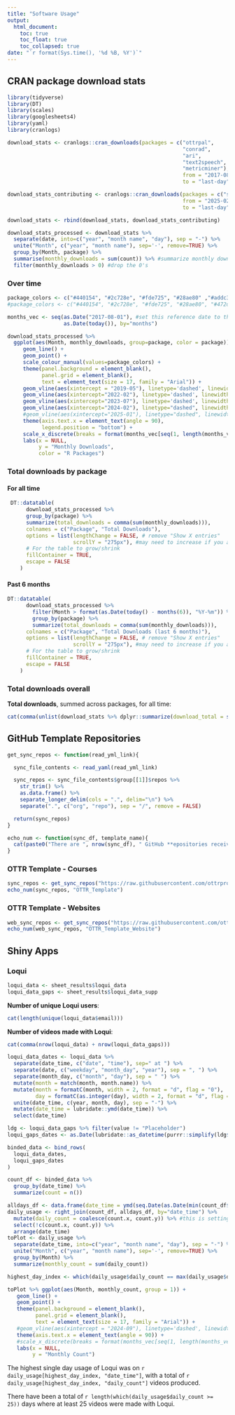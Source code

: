 ```yaml
---
title: "Software Usage"
output:
  html_document:
    toc: true
    toc_float: true
    toc_collapsed: true
date: "`r format(Sys.time(), '%d %B, %Y')`"
---
```


## CRAN package download stats

```r
library(tidyverse)
library(DT)
library(scales)
library(googlesheets4)
library(yaml)
library(cranlogs)
```

```r
download_stats <- cranlogs::cran_downloads(packages = c("ottrpal",
                                                        "conrad",
                                                        "ari",
                                                        "text2speech",
                                                        "metricminer"), #add more here within the parentheses
                                                        from = "2017-08-31", #first version of ari published on 2017-08-31
                                                        to = "last-day")
```

```r
download_stats_contributing <- cranlogs::cran_downloads(packages = c("spatialTIME"),
                                                        from = "2025-02-30", #date contribution was added to CRAN
                                                        to = "last-day")

download_stats <- rbind(download_stats, download_stats_contributing)
```

```r
download_stats_processed <- download_stats %>%
  separate(date, into=c("year", "month name", "day"), sep = "-") %>%
  unite("Month", c("year", "month name"), sep='-', remove=TRUE) %>%  
  group_by(Month, package) %>%
  summarise(monthly_downloads = sum(count)) %>% #summarize monthly downloads by package
  filter(monthly_downloads > 0) #drop the 0's
```

<!--
... plotting: Note that the color order is alphabetical

Alphabetically the packages are
- ari (color is `#440154`)
- conrad (color is `#2c728e`)
- metricminer (color is `#fde725`)
- ottrpal (color is `#28ae80`)
- spatialTime (when added, we'll use `#472d7b`)
- text2speech (color is `#addc30`)

Colors are viridis and have been grabbing options from here:
c("#fde725", "#addc30", "#5ec962", "#28ae80", "#21918c", "#2c728e", "#3b528b", "#472d7b", "#440154")
-->

### Over time

```r

package_colors <- c("#440154", "#2c728e", "#fde725", "#28ae80" ,"#addc30" )
#package_colors <- c("#440154", "#2c728e", "#fde725", "#28ae80", "#472d7b" ,"#addc30" ) #adds in spatialTime

months_vec <- seq(as.Date("2017-08-01"), #set this reference date to the first day of hte month to make this vector work (even though ari was added at the end of the month)
                  as.Date(today()), by="months")

download_stats_processed %>%
  ggplot(aes(Month, monthly_downloads, group=package, color = package)) +
     geom_line() +
     geom_point() +
     scale_colour_manual(values=package_colors) +
     theme(panel.background = element_blank(),
           panel.grid = element_blank(),
           text = element_text(size = 17, family = "Arial")) +
     geom_vline(aes(xintercept = "2019-05"), linetype='dashed', linewidth = 1.5, color = '#addc30') + #text2speech published date
     geom_vline(aes(xintercept="2022-02"), linetype='dashed', linewidth = 1.5, color = '#28ae80') + #ottrpal published date
     geom_vline(aes(xintercept="2023-07"), linetype='dashed', linewidth = 1.5, color = '#2c728e') + #conrad published date
     geom_vline(aes(xintercept="2024-02"), linetype="dashed", linewidth = 1.5, color = '#fde725') + #metricminer published date
     #geom_vline(aes(xintercept="2025-01"), linetype="dashed", linewidth = 1.5, color="#472d7b") + #spatialTime published witwh contributions date
     theme(axis.text.x = element_text(angle = 90),
           legend.position = "bottom") +
     scale_x_discrete(breaks = format(months_vec[seq(1, length(months_vec), 2)], "%Y-%m")) + #every other month
     labs(x = NULL,
          y = "Monthly Downloads",
          color = "R Packages")
```

### Total downloads by package {.tabset}

#### For all time

```r
 DT::datatable(
      download_stats_processed %>%
      group_by(package) %>%
      summarize(total_downloads = comma(sum(monthly_downloads))),
      colnames = c("Package", "Total Downloads"),
      options = list(lengthChange = FALSE, # remove "Show X entries"
                     scrollY = "275px"), #may need to increase if you add packages and don't want to scroll
      # For the table to grow/shrink
      fillContainer = TRUE,
      escape = FALSE
    )
```

#### Past 6 months

```r
DT::datatable(
      download_stats_processed %>%
        filter(Month > format(as.Date(today() - months(6)), "%Y-%m")) %>% #within 6 months
        group_by(package) %>%
        summarize(total_downloads = comma(sum(monthly_downloads))),
      colnames = c("Package", "Total Downloads (last 6 months)"),
      options = list(lengthChange = FALSE, # remove "Show X entries"
                     scrollY = "275px"), #may need to increase if you add packages and don't want to scroll
      # For the table to grow/shrink
      fillContainer = TRUE,
      escape = FALSE
    )
```

### Total downloads overall

**Total downloads**, summed across packages, for all time:

```r
cat(comma(unlist(download_stats %>% dplyr::summarize(download_total = sum(count)), use.names = FALSE)))
```


## GitHub Template Repositories

```r
get_sync_repos <- function(read_yml_link){

  sync_file_contents <- read_yaml(read_yml_link)

  sync_repos <- sync_file_contents$group[[1]]$repos %>%
    str_trim() %>%
    as.data.frame() %>%
    separate_longer_delim(cols = ".", delim="\n") %>%
    separate(".", c("org", "repo"), sep = "/", remove = FALSE)

  return(sync_repos)
}
```

```r
echo_num <- function(sync_df, template_name){
  cat(paste0("There are ", nrow(sync_df), " GitHub **epositories receiving updates from the ", template_name, "**. ", nrow(sync_df %>% filter(org == "jhudsl" | org == "fhdsl" | org == "ottrproject")), " of those are within the jhudsl, fhdsl, or ottrproject organizations"))
}
```

### OTTR Template - Courses

<!--
Main OTTR template
-->

```r
sync_repos <- get_sync_repos("https://raw.githubusercontent.com/ottrproject/OTTR_Template/refs/heads/main/.github/sync.yml")
echo_num(sync_repos, "OTTR_Template")
```

### OTTR Template - Websites

<!--
OTTR website template
-->

```r
web_sync_repos <- get_sync_repos("https://raw.githubusercontent.com/ottrproject/OTTR_Template_Website/refs/heads/main/.github/sync.yml")
echo_num(web_sync_repos, "OTTR_Template_Website")
```

<!--
### Metricminer Dashboard

```r
dashboard_sync_repos <- get_sync_repos("https://raw.githubusercontent.com/ottrproject/metricminer-dashboard/refs/heads/main/.github/sync.yml")
echo_num(dashboard_sync_repos, "metricminer-dashboard)
```
-->

## Shiny Apps

### Loqui

<!--
Add the logo?
-->

```r
loqui_data <- sheet_results$loqui_data
loqui_data_gaps <- sheet_results$loqui_data_supp
```

<!--
Now (as of May 6 2025) fixed for data to this spreadsheet (previously wasn't as of July 2024)...Have timestamps (or placeholders) for videos that were produced with Loqui between those days/for which we don't have user data
-->

<!--
`loqui_data_gaps` contains a mixture of the word "Placeholder" (videos that were made with Loqui, but without any stored metadata/users didn't receive an email of the video) and with a date/time (videos that were made with Loquid, without any stored metadata besides a timestamp note in the logs because users were sent an email of the video)

`loqui_data` has a timestamp, a user email, and a video duration
-->

**Number of unique Loqui users**:

```r
cat(length(unique(loqui_data$email)))
```

**Number of videos made with Loqui**:

```r
cat(comma(nrow(loqui_data) + nrow(loqui_data_gaps)))
```

<!--
Want a graph of when loqui was used

The main dataset has a more "readable"/word format for dates, made with the blastula package's add_readable_time function (https://github.com/FredHutch/loqui/blob/160c3e820ccf2463c62375124c668be03a9e387f/app.R#L461, https://github.com/rstudio/blastula/blob/master/R/add_readable_time.R). Need to undo that action to combine it with the gaps/log data and plot
-->

```r
loqui_data_dates <- loqui_data %>%
  separate(date_time, c("date", "time"), sep=" at ") %>%
  separate(date, c("weekday", "month_day", "year"), sep = ", ") %>%
  separate(month_day, c("month", "day"), sep = " ") %>%
  mutate(month = match(month, month.name)) %>%
  mutate(month = formatC(month, width = 2, format = "d", flag = "0"),
         day = formatC(as.integer(day), width = 2, format = "d", flag = "0")) %>%
  unite(date_time, c(year, month, day), sep = "-") %>%
  mutate(date_time = lubridate::ymd(date_time)) %>%
  select(date_time)

ldg <- loqui_data_gaps %>% filter(value != "Placeholder")
loqui_gaps_dates <- as.Date(lubridate::as_datetime(purrr::simplify(ldg$value))) %>% as_tibble() %>% `colnames<-`(c("date_time"))

binded_data <- bind_rows(
  loqui_data_dates,
  loqui_gaps_dates
)

count_df <- binded_data %>%
  group_by(date_time) %>%
  summarize(count = n())

alldays_df <- data.frame(date_time = ymd(seq.Date(as.Date(min(count_df$date_time)), as.Date(max(count_df$date_time)), by = "days")), count = 0)
daily_usage <- right_join(count_df, alldays_df, by="date_time") %>%
  mutate(daily_count = coalesce(count.x, count.y)) %>% #this is setting days without a timestamp to 0 and adding a 0 to days with responses
  select(!c(count.x, count.y)) %>%
  arrange(date_time)
toPlot <- daily_usage %>%
  separate(date_time, into=c("year", "month name", "day"), sep = "-") %>%
  unite("Month", c("year", "month name"), sep='-', remove=TRUE) %>%
  group_by(Month) %>%
  summarize(monthly_count = sum(daily_count))

highest_day_index <- which(daily_usage$daily_count == max(daily_usage$daily_count))  
```
<!--
Make a plot showing when loqui has been used? Does it get used a lot before semesters? Before the ITCR annual meeting? etc.
-->

```r
toPlot %>% ggplot(aes(Month, monthly_count, group = 1)) +
   geom_line() +
   geom_point() +
   theme(panel.background = element_blank(),
         panel.grid = element_blank(),
         text = element_text(size = 17, family = "Arial")) +
   #geom_vline(aes(xintercept = "2024-09"), linetype='dashed', linewidth = 1.5) + #ITCR Annual Meeting 2024
   theme(axis.text.x = element_text(angle = 90)) +
   #scale_x_discrete(breaks = format(months_vec[seq(1, length(months_vec), 2)], "%Y-%m")) + #every other month
   labs(x = NULL,
        y = "Monthly Count")
```

The highest single day usage of Loqui was on `r daily_usage[highest_day_index, "date_time"]`, with a total of `r daily_usage[highest_day_index, "daily_count"]` videos produced.

There have been a total of `r length(which(daily_usage$daily_count >= 25))` days where at least 25 videos were made with Loqui.
